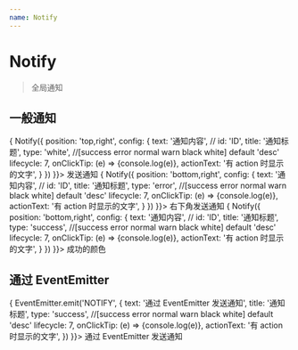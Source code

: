 ```yaml
---
name: Notify
---
```



# Notify

> 全局通知

## 一般通知

<Playground>
  <span className="btn theme flat mr10"
    onClick={e => {
      Notify({
        position: 'top,right',
        config: {
          text: '通知内容',
          // id: 'ID',
          title: '通知标题',
          type: 'white', //[success error normal warn black white] default 'desc'
          lifecycle: 7,
          onClickTip: (e) => {console.log(e)},
          actionText: '有 action 时显示的文字',
        }
      })
    }}>
    发送通知
  </span>
  <span className="btn red flat mr10"
    onClick={e => {
      Notify({
        position: 'bottom,right',
        config: {
          text: '通知内容',
          // id: 'ID',
          title: '通知标题',
          type: 'error', //[success error normal warn black white] default 'desc'
          lifecycle: 7,
          onClickTip: (e) => {console.log(e)},
          actionText: '有 action 时显示的文字',
        }
      })
    }}>
    右下角发送通知
  </span>
  <span className="btn green flat mr10"
    onClick={e => {
      Notify({
        position: 'bottom,right',
        config: {
          text: '通知内容',
          // id: 'ID',
          title: '通知标题',
          type: 'success', //[success error normal warn black white] default 'desc'
          lifecycle: 7,
          onClickTip: (e) => {console.log(e)},
          actionText: '有 action 时显示的文字',
        }
      })
    }}>
    成功的颜色
  </span>
</Playground>

## 通过 EventEmitter

<Playground>
  <span className="btn theme flat mr10"
    onClick={e => {
      EventEmitter.emit('NOTIFY', {
        text: '通过 EventEmitter 发送通知',
        title: '通知标题',
        type: 'success', //[success error normal warn black white] default 'desc'
        lifecycle: 7,
        onClickTip: (e) => {console.log(e)},
        actionText: '有 action 时显示的文字',
      })
    }}>
    通过 EventEmitter 发送通知
  </span>
</Playground>
